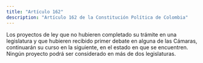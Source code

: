```yaml
---
title: "Artículo 162"
description: "Artículo 162 de la Constitución Política de Colombia"
---
```


Los proyectos de ley que no hubieren completado su trámite en una legislatura y que hubieren recibido primer debate en alguna de las Cámaras, continuarán su curso en la siguiente, en el estado en que se encuentren. Ningún proyecto podrá ser considerado en más de dos legislaturas.
